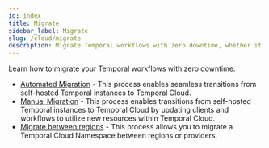 ```yaml
---
id: index
title: Migrate
sidebar_label: Migrate
slug: /cloud/migrate
description: Migrate Temporal workflows with zero downtime, whether it's from self-hosted Temporal Server to Temporal Cloud, or between different regions or cloud providers within Temporal Cloud.
---
```


Learn how to migrate your Temporal workflows with zero downtime:

- [Automated Migration](/cloud/migrate/automated) - This process enables seamless transitions from self-hosted Temporal instances to Temporal Cloud.
- [Manual Migration](/cloud/migrate/manual) - This process enables transitions from self-hosted Temporal instances to Temporal Cloud by updating clients
  and workflows to utilize new resources within Temporal Cloud.
- [Migrate between regions](/cloud/migrate/migrate-within-cloud) - This process allows you to migrate a Temporal Cloud Namespace between regions or providers.

